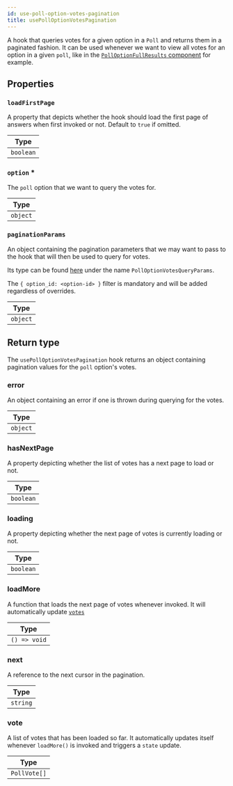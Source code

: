```yaml
---
id: use-poll-option-votes-pagination
title: usePollOptionVotesPagination
---
```


A hook that queries votes for a given option in a `Poll` and returns them in a paginated fashion. It can be used whenever we want to view all votes for an option in a given `poll`, like in the [`PollOptionFullResults` component](../../ui-components/poll-option-full-results.mdx) for example.

## Properties

### `loadFirstPage`

A property that depicts whether the hook should load the first page of answers when first invoked or not. Default to `true` if omitted.

| Type      |
| --------- |
| `boolean` |

### `option` \*

The `poll` option that we want to query the votes for.

| Type     |
| -------- |
| `object` |

### `paginationParams`

An object containing the pagination parameters that we may want to pass to the hook that will then be used to query for votes.

Its type can be found [here](https://github.com/GetStream/stream-chat-js/blob/master/src/types.ts) under the name `PollOptionVotesQueryParams`.

The `{ option_id: <option-id> }` filter is mandatory and will be added regardless of overrides.

| Type     |
| -------- |
| `object` |

## Return type

The `usePollOptionVotesPagination` hook returns an object containing pagination values for the `poll` option's votes.

### error

An object containing an error if one is thrown during querying for the votes.

| Type     |
| -------- |
| `object` |

### hasNextPage

A property depicting whether the list of votes has a next page to load or not.

| Type      |
| --------- |
| `boolean` |

### loading

A property depicting whether the next page of votes is currently loading or not.

| Type      |
| --------- |
| `boolean` |

### loadMore

A function that loads the next page of votes whenever invoked. It will automatically update [`votes`](#votes)

| Type         |
| ------------ |
| `() => void` |

### next

A reference to the next cursor in the pagination.

| Type     |
| -------- |
| `string` |

### vote

A list of votes that has been loaded so far. It automatically updates itself whenever `loadMore()` is invoked and triggers a `state` update.

| Type         |
| ------------ |
| `PollVote[]` |
